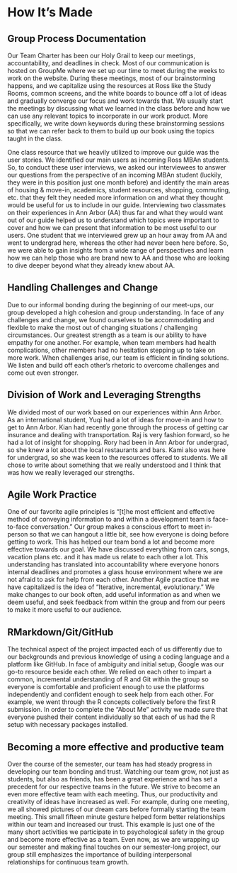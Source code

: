 # How It's Made
## Group Process Documentation
Our Team Charter has been our Holy Grail to keep our meetings, accountability, and deadlines in check. Most of our communication is hosted on GroupMe where we set up our time to meet during the weeks to work on the website. During these meetings, most of our brainstorming happens, and we capitalize using the resources at Ross like the Study Rooms, common screens, and the white boards to bounce off a lot of ideas and gradually converge our focus and work towards that. We usually start the meetings by discussing what we learned in the class before and how we can use any relevant topics to incorporate in our work product. More specifically, we write down keywords during these brainstorming sessions so that we can refer back to them to build up our book using the topics taught in the class.

One class resource that we heavily utilized to improve our guide was the user stories. We identified our main users as incoming Ross MBAn students. So, to conduct these user interviews, we asked our interviewees to answer our questions from the perspective of an incoming MBAn student (luckily, they were in this position just one month before) and identify the main areas of housing & move-in, academics, student resources, shopping, commuting, etc. that they felt they needed more information on and what they thought would be useful for us to include in our guide. Interviewing two classmates on their experiences in Ann Arbor (AA) thus far and what they would want out of our guide helped us to understand which topics were important to cover and how we can present that information to be most useful to our users. One student that we interviewed grew up an hour away from AA and went to undergrad here, whereas the other had never been here before. So, we were able to gain insights from a wide range of perspectives and learn how we can help those who are brand new to AA and those who are looking to dive deeper beyond what they already knew about AA. 

## Handling Challenges and Change
Due to our informal bonding during the beginning of our meet-ups, our group developed a high cohesion and group understanding. In face of any challenges and change, we found ourselves to be accommodating and flexible to make the most out of changing situations / challenging circumstances. Our greatest strength as a team is our ability to have empathy for one another. For example, when team members had health complications, other members had no hesitation stepping up to take on more work. When challenges arise, our team is efficient in finding solutions. We listen and build off each other's rhetoric to overcome challenges and come out even stronger.

## Division of Work and Leveraging Strengths
We divided most of our work based on our experiences within Ann Arbor. As an international student, Yuqi had a lot of ideas for move-in and how to get to Ann Arbor. Kian had recently gone through the process of getting car insurance and dealing with transportation. Raj is very fashion forward, so he had a lot of insight for shopping. Rory had been in Ann Arbor for undergrad, so she knew a lot about the local restaurants and bars. Kami also was here for undergrad, so she was keen to the resources offered to students. We all chose to write about something that we really understood and I think that was how we really leveraged our strengths. 

## Agile Work Practice
One of our favorite agile principles is "[t]he most efficient and effective method of conveying information to and within a development team is face-to-face conversation." Our group makes a conscious effort to meet in-person so that we can hangout a little bit, see how everyone is doing before getting to work. This has helped our team bond a lot and become more effective towards our goal. We have  discussed everything from cars, songs, vacation plans etc. and it has made us relate to each other a lot. This understanding has translated into accountability where everyone honors internal deadlines and promotes a glass house environment where we are not afraid to ask for help from each other. Another Agile practice that we have capitalized is the idea of "Iterative, incremental, evolutionary." We make changes to our book often, add useful information as and when we deem useful, and seek feedback from within the group and from our peers to make it more useful to our audience.

## RMarkdown/Git/GitHub
The technical aspect of the project impacted each of us differently due to our backgrounds and previous knowledge of using a coding language and a platform like GitHub. In face of ambiguity and initial setup, Google was our go-to resource beside each other. We relied on each other to impart a common, incremental understanding of R and Git within the group so everyone is comfortable and proficient enough to use the platforms independently and confident enough to seek help from each other. For example, we went through the R concepts collectively before the first R submission. In order to complete the "About Me" activity we made sure that everyone pushed their content individually so that each of us had the R setup with necessary packages installed.

## Becoming a more effective and productive team
Over the course of the semester, our team has had steady progress in developing our team bonding and trust. Watching our team grow, not just as students, but also as friends, has been a great experience and has set a precedent for our respective teams in the future. We strive to become an even more effective team with each meeting. Thus, our productivity and creativity of ideas have increased as well. For example, during one meeting, we all showed pictures of our dream cars before formally starting the team meeting. This small fifteen minute gesture helped form better relationships within our team and increased our trust. This example is just one of the many short activities we participate in to psychological safety in the group and become more effective as a team. Even now, as we are wrapping up our semester and making final touches on our semester-long project, our group still emphasizes the importance of building interpersonal relationships for continuous team growth. 




